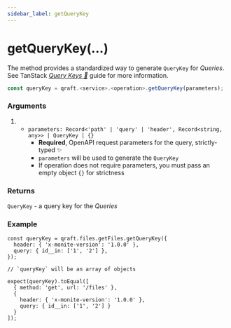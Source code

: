 ```yaml
---
sidebar_label: getQueryKey
---
```


# getQueryKey(...)

The method provides a standardized way to generate `QueryKey` for _Queries_.
See TanStack [_Query Keys 🌴_](https://tanstack.com/query/latest/docs/framework/react/guides/query-keys) guide for more information.

```ts
const queryKey = qraft.<service>.<operation>.getQueryKey(parameters);
```

### Arguments

1. - `parameters: Record<'path' | 'query' | 'header', Record<string, any>> | QueryKey | {}`
     - **Required**, OpenAPI request parameters for the query, strictly-typed ✨
     - `parameters` will be used to generate the `QueryKey`
     - If operation does not require parameters, you must pass an empty object `{}` for strictness

### Returns

`QueryKey` - a query key for the _Queries_

### Example

```tsx
const queryKey = qraft.files.getFiles.getQueryKey({
  header: { 'x-monite-version': '1.0.0' },
  query: { id__in: ['1', '2'] },
});

// `queryKey` will be an array of objects

expect(queryKey).toEqual([
  { method: 'get', url: '/files' },
  {
    header: { 'x-monite-version': '1.0.0' },
    query: { id__in: ['1', '2'] }
  }
]);
```
